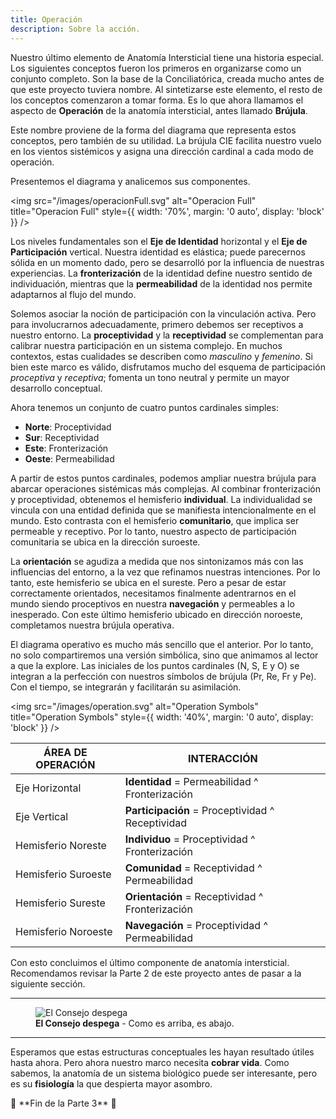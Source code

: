 ```yaml
---
title: Operación
description: Sobre la acción.
---
```


Nuestro último elemento de Anatomía Intersticial tiene una historia especial. Los siguientes conceptos fueron los primeros en organizarse como un conjunto completo. Son la base de la Conciliatórica, creada mucho antes de que este proyecto tuviera nombre. Al sintetizarse este elemento, el resto de los conceptos comenzaron a tomar forma. Es lo que ahora llamamos el aspecto de **Operación** de la anatomía intersticial, antes llamado **Brújula**.

Este nombre proviene de la forma del diagrama que representa estos conceptos, pero también de su utilidad. La brújula CIE facilita nuestro vuelo en los vientos sistémicos y asigna una dirección cardinal a cada modo de operación.

Presentemos el diagrama y analicemos sus componentes.

<img 
  src="/images/operacionFull.svg" 
  alt="Operacion Full" 
  title="Operacion Full"
  style={{ width: '70%', margin: '0 auto', display: 'block' }} 
/>

Los niveles fundamentales son el **Eje de Identidad** horizontal y el **Eje de Participación** vertical. Nuestra identidad es elástica; puede parecernos sólida en un momento dado, pero se desarrolló por la influencia de nuestras experiencias. La **fronterización** de la identidad define nuestro sentido de individuación, mientras que la **permeabilidad** de la identidad nos permite adaptarnos al flujo del mundo.

Solemos asociar la noción de participación con la vinculación activa. Pero para involucrarnos adecuadamente, primero debemos ser receptivos a nuestro entorno. La **proceptividad** y la **receptividad** se complementan para calibrar nuestra participación en un sistema complejo. En muchos contextos, estas cualidades se describen como *masculino* y *femenino*. Si bien este marco es válido, disfrutamos mucho del esquema de participación *proceptiva* y *receptiva*; fomenta un tono neutral y permite un mayor desarrollo conceptual.

Ahora tenemos un conjunto de cuatro puntos cardinales simples:

- **Norte**: Proceptividad
- **Sur**: Receptividad
- **Este**: Fronterización
- **Oeste**: Permeabilidad

A partir de estos puntos cardinales, podemos ampliar nuestra brújula para abarcar operaciones sistémicas más complejas. Al combinar fronterización y proceptividad, obtenemos el hemisferio **individual**. La individualidad se vincula con una entidad definida que se manifiesta intencionalmente en el mundo. Esto contrasta con el hemisferio **comunitario**, que implica ser permeable y receptivo. Por lo tanto, nuestro aspecto de participación comunitaria se ubica en la dirección suroeste.

La **orientación** se agudiza a medida que nos sintonizamos más con las influencias del entorno, a la vez que refinamos nuestras intenciones. Por lo tanto, este hemisferio se ubica en el sureste. Pero a pesar de estar correctamente orientados, necesitamos finalmente adentrarnos en el mundo siendo proceptivos en nuestra **navegación** y permeables a lo inesperado. Con este último hemisferio ubicado en dirección noroeste, completamos nuestra brújula operativa.

El diagrama operativo es mucho más sencillo que el anterior. Por lo tanto, no solo compartiremos una versión simbólica, sino que animamos al lector a que la explore. Las iniciales de los puntos cardinales (N, S, E y O) se integran a la perfección con nuestros símbolos de brújula (Pr, Re, Fr y Pe). Con el tiempo, se integrarán y facilitarán su asimilación.

<img 
  src="/images/operation.svg" 
  alt="Operation Symbols" 
  title="Operation Symbols"
  style={{ width: '40%', margin: '0 auto', display: 'block' }} 
/>

| **ÁREA DE OPERACIÓN** | **INTERACCIÓN** |
|---|---|
| Eje Horizontal | **Identidad** = Permeabilidad ^ Fronterización |
| Eje Vertical | **Participación** = Proceptividad ^ Receptividad |
| Hemisferio Noreste | **Individuo** = Proceptividad ^ Fronterización |
| Hemisferio Suroeste | **Comunidad** = Receptividad ^ Permeabilidad |
| Hemisferio Sureste | **Orientación** = Receptividad ^ Fronterización |
| Hemisferio Noroeste | **Navegación** = Proceptividad ^ Permeabilidad |

Con esto concluimos el último componente de anatomía intersticial. Recomendamos revisar la Parte 2 de este proyecto antes de pasar a la siguiente sección.

---

<figure style={{ width: '90%', margin: '0 auto', textAlign: 'center' }}>
  <img 
    src="/images/quadrants.jpeg" 
    alt="El Consejo despega"
    style={{ width: '100%', display: 'block' }} 
  />
  <figcaption style={{ marginTop: '8px', fontSize: '14px', color: '#666', fontStyle: 'italic' }}>
    <strong>El Consejo despega</strong> - Como es arriba, es abajo.
  </figcaption>
</figure>

---

Esperamos que estas estructuras conceptuales les hayan resultado útiles hasta ahora. Pero ahora nuestro marco necesita **cobrar vida**. Como sabemos, la anatomía de un sistema biológico puede ser interesante, pero es su **fisiología** la que despierta mayor asombro.

<div style={{ textAlign: 'center' }}>
🔖 **Fin de la Parte 3** 🔖
</div>